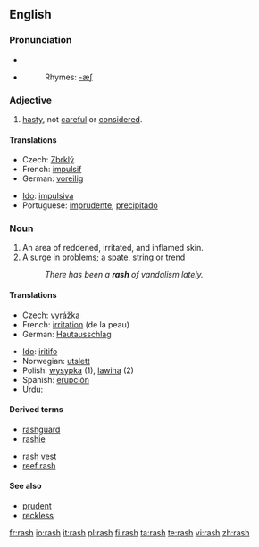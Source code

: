 ==English==

===Pronunciation===
*{{IPA|/ræʃ/}}
*{{audio|en-us-rash.ogg|Audio (US)}}
*:Rhymes: [[Rhymes:English:-æʃ|-æʃ]]

===Adjective===
{{en-adj|er|est}}

# [[hasty]], not [[careful]] or [[considered]].

====Translations====
{{top}}
*Czech: [[Zbrklý]]
*French: [[impulsif]]
*German: [[voreilig]]
{{mid}}
*[[Ido]]: [[impulsiva]]
*Portuguese: [[imprudente]], [[precipitado]]
{{bottom}}

===Noun===
{{wikipedia|rash|rash (inflamed skin)}}
{{en-noun|rashes}}

# An area of reddened, irritated, and inflamed skin.
# A [[surge]] in [[problem]]s; a [[spate]], [[string]] or [[trend]]
#:''There has been a '''rash''' of vandalism lately.''

====Translations====
{{trans-top|of skin}}
*Czech: [[vyrážka]] {{f}}
*French: [[irritation]] (de la peau) {{f}}
*German: [[Hautausschlag]] {{m}}
{{trans-mid}}
*[[Ido]]: [[iritar|iritifo]]
*Norwegian: [[utslett]] {{n}}
*Polish: [[wysypka]] {{f}} (1), [[lawina]] {{f}} (2)
*Spanish: [[erupción]]
*Urdu: {{ur-Arab|[[خارش]]}}
{{trans-bottom}}

====Derived terms====
{{top2}}
*[[rashguard]]
*[[rashie]]
{{mid2}}
*[[rash vest]]
*[[reef rash]]
{{bottom}}

====See also====
*[[prudent]]
*[[reckless]]

[[fr:rash]]
[[io:rash]]
[[it:rash]]
[[pl:rash]]
[[fi:rash]]
[[ta:rash]]
[[te:rash]]
[[vi:rash]]
[[zh:rash]]